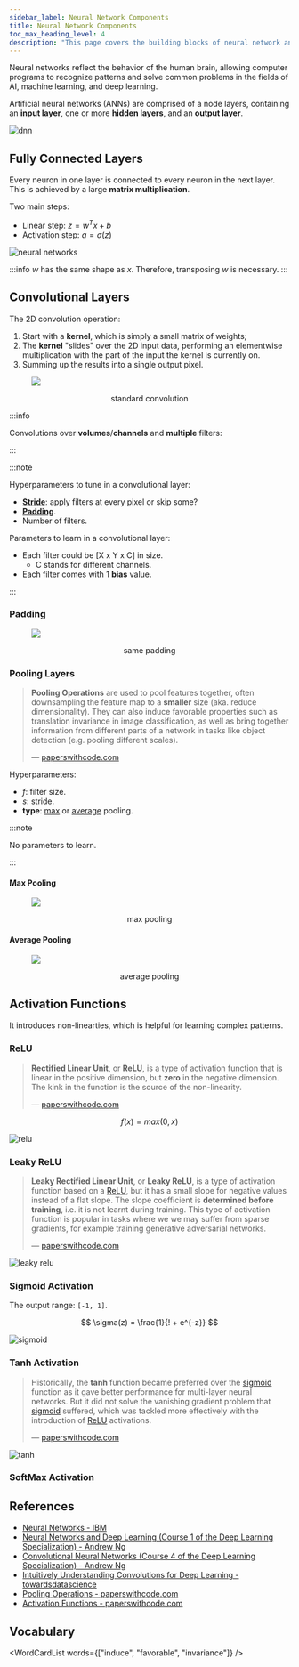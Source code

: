```yaml
---
sidebar_label: Neural Network Components
title: Neural Network Components
toc_max_heading_level: 4
description: "This page covers the building blocks of neural network and convolutional neural network."
---
```



Neural networks reflect the behavior of the human brain,
allowing computer programs to recognize patterns and solve common problems in the fields of AI, machine learning, and deep learning.

Artificial neural networks (ANNs) are comprised of a node layers, containing an **input layer**, one or more **hidden layers**, and an **output layer**.

![dnn](_assets-04/dnn.webp)

## Fully Connected Layers

Every neuron in one layer is connected to every neuron in the next layer.
This is achieved by a large **matrix multiplication**.

Two main steps:

- Linear step: $z = w^T x + b$
- Activation step: $a = \sigma{(z)}$

![neural networks](_assets-04/neural-networks.png)

:::info
$w$ has the same shape as $x$. Therefore, transposing $w$ is necessary.
:::

<YouTubeVideo
  src="https://www.youtube.com/embed/hjrYrynGWGA"
  caption="Logistic Regression"
/>

<YouTubeVideo
  src="https://www.youtube.com/embed/rMOdrD61IoU?start=24"
  caption="Fully Connected Neural Network"
/>

<YouTubeVideo
  src="https://www.youtube.com/embed/yslMo3hSbqE"
  caption="Matrix Dimensions"
/>

## Convolutional Layers

The 2D convolution operation:

1. Start with a **kernel**, which is simply a small matrix of weights;
2. The **kernel** "slides" over the 2D input data, performing an elementwise multiplication
   with the part of the input the kernel is currently on.
3. Summing up the results into a single output pixel.

<figure>
  <div style={{ maxWidth: "535px", margin: "0 auto" }}>
    <img
      style={{ width: "100%" }}
      src={require("./_assets-04/standard-convolution.gif").default}
    />
  </div>
  <figcaption align="center">
    <p>standard convolution</p>
  </figcaption>
</figure>

:::info

Convolutions over **volumes**/**channels** and **multiple** filters:

<YouTubeVideo
  src="https://www.youtube.com/embed/KTB_OFoAQcc"
  caption="Convolutions Over Volumes"
/>

:::

:::note

Hyperparameters to tune in a convolutional layer:

- **[Stride](https://youtu.be/tQYZaDn_kSg)**: apply filters at every pixel or skip some?
- **[Padding](#padding)**.
- Number of filters.

Parameters to learn in a convolutional layer:

- Each filter could be [X x Y x C] in size.
  - C stands for different channels.
- Each filter comes with 1 **bias** value.

:::

### Padding

<figure>
  <div style={{ maxWidth: "535px", margin: "0 auto" }}>
    <img
      style={{ width: "100%" }}
      src={require("./_assets-04/same-padding.gif").default}
    />
  </div>
  <figcaption align="center">
    <p>same padding</p>
  </figcaption>
</figure>

### Pooling Layers

> **Pooling Operations** are used to pool features together,
> often downsampling the feature map to a **smaller** size (aka. reduce dimensionality).
> They can also induce favorable properties such as translation invariance in image classification,
> as well as bring together information from different parts of a network in tasks like object detection (e.g. pooling different scales).
>
> &mdash; [paperswithcode.com](https://paperswithcode.com/methods/category/pooling-operation)

Hyperparameters:

- $f$: filter size.
- $s$: stride.
- **type**: [max](#max-pooling) or [average](#average-pooling) pooling.

:::note

No parameters to learn.

:::

<YouTubeVideo
  src="https://www.youtube.com/embed/8oOgPUO-TBY"
  caption="Pooling Layers"
/>

#### Max Pooling

<figure>
  <div style={{ maxWidth: "535px", margin: "0 auto" }}>
    <img
      style={{ width: "100%" }}
      src={require("./_assets-04/max-pooling.png").default}
    />
  </div>
  <figcaption align="center">
    <p>max pooling</p>
  </figcaption>
</figure>

#### Average Pooling

<figure>
  <div style={{ maxWidth: "535px", margin: "0 auto" }}>
    <img
      style={{ width: "100%" }}
      src={require("./_assets-04/average-pooling.png").default}
    />
  </div>
  <figcaption align="center">
    <p>average pooling</p>
  </figcaption>
</figure>

## Activation Functions

It introduces non-linearties, which is helpful for learning complex patterns.

### ReLU

> **Rectified Linear Unit**, or **ReLU**, is a type of activation function that is linear in the positive dimension,
> but **zero** in the negative dimension.
> The kink in the function is the source of the non-linearity.
>
> &mdash; [paperswithcode.com](https://paperswithcode.com/method/relu)

$$
f(x) = max(0, x)
$$

![relu](_assets-04/relu.png)

### Leaky ReLU

> **Leaky Rectified Linear Unit**, or **Leaky ReLU**, is a type of activation function based on a [ReLU](#relu),
> but it has a small slope for negative values instead of a flat slope.
> The slope coefficient is **determined before training**,
> i.e. it is not learnt during training. This type of activation function is popular in tasks where we we may suffer from sparse gradients, for example training generative adversarial networks.
>
> &mdash; [paperswithcode.com](https://paperswithcode.com/method/leaky-relu)

![leaky relu](_assets-04/leaky-relu.png)

### Sigmoid Activation

The output range: `[-1, 1]`.

$$
\sigma(z) = \frac{1}{! + e^{-z}}
$$

![sigmoid](_assets-04/sigmoid.png)

### Tanh Activation

> Historically, the **tanh** function became preferred over the [sigmoid](#sigmoid-activation) function as it gave better performance for multi-layer neural networks.
> But it did not solve the vanishing gradient problem that [sigmoid](#sigmoid-activation) suffered,
> which was tackled more effectively with the introduction of [ReLU](#relu) activations.
>
> &mdash; [paperswithcode.com](https://paperswithcode.com/method/tanh-activation)

![tanh](_assets-04/tanh.png)

### SoftMax Activation

<YouTubeVideo
  src="https://www.youtube.com/embed/LLux1SW--oM"
  caption="SoftMax"
/>

## References

- [Neural Networks - IBM](https://www.ibm.com/cloud/learn/neural-networks)
- [Neural Networks and Deep Learning (Course 1 of the Deep Learning Specialization) - Andrew Ng](https://www.youtube.com/playlist?list=PLkDaE6sCZn6Ec-XTbcX1uRg2_u4xOEky0)
- [Convolutional Neural Networks (Course 4 of the Deep Learning Specialization) - Andrew Ng](https://www.youtube.com/playlist?list=PLkDaE6sCZn6Gl29AoE31iwdVwSG-KnDzF)
- [Intuitively Understanding Convolutions for Deep Learning - towardsdatascience](https://towardsdatascience.com/intuitively-understanding-convolutions-for-deep-learning-1f6f42faee1)
- [Pooling Operations - paperswithcode.com](https://paperswithcode.com/methods/category/pooling-operation)
- [Activation Functions - paperswithcode.com](https://paperswithcode.com/methods/category/activation-functions)

## Vocabulary

<WordCardList words={["induce", "favorable", "invariance"]} />

